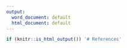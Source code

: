 ```yaml
---
output:
  word_document: default
  html_document: default
---
```

```r
if (knitr::is_html_output()) '# References'
```